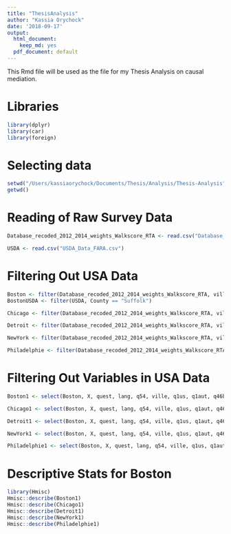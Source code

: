 ```yaml
---
title: "ThesisAnalysis"
author: "Kassia Orychock"
date: '2018-09-17'
output:
  html_document:
    keep_md: yes
  pdf_document: default
---
```


This Rmd file will be used as the file for my Thesis Analysis on causal mediation.

# Libraries
```r
library(dplyr)
library(car)
library(foreign)
```

# Selecting data
```r
setwd("/Users/kassiaorychock/Documents/Thesis/Analysis/Thesis-Analysis")
getwd()
```


# Reading of Raw Survey Data
```r
Database_recoded_2012_2014_weights_Walkscore_RTA <- read.csv("Database_recoded_2012-2014_weights_Walkscore_RTA.csv")

USDA <- read.csv("USDA_Data_FARA.csv")
```

# Filtering Out USA Data
```r
Boston <- filter(Database_recoded_2012_2014_weights_Walkscore_RTA, ville == "Boston")
BostonUSDA <- filter(USDA, County == "Suffolk")

Chicago <- filter(Database_recoded_2012_2014_weights_Walkscore_RTA, ville == "Chicago")

Detroit <- filter(Database_recoded_2012_2014_weights_Walkscore_RTA, ville == "Détroit")

NewYork <- filter(Database_recoded_2012_2014_weights_Walkscore_RTA, ville == "New-York")

Philadelphie <- filter(Database_recoded_2012_2014_weights_Walkscore_RTA, ville == "Philadelphie")
```

# Filtering Out Variables in USA Data
```r
Boston1 <- select(Boston, X, quest, lang, q54, ville, q1us, q1aut, q46b7, q46b9, q2, q13, q14, q15, q16, q17, q18, q19, q20, q21, q22b, q22c, q22d, q22e, q22f_m1, q23, q24, q25, q26, q27, q28, q40, q41, q42, q44, q45, q46b, q47, q48, q49, q50, q51, Q52_occupational_status_category, q53, bmi, bmi_category, WalkScore, WalkScoreLabel, TransitScore, TransitScoreLabel, BikeScore, BikeScoreLabel, DiningandDrinkingScore, GroceryScore)

Chicago1 <- select(Boston, X, quest, lang, q54, ville, q1us, q1aut, q46b7, q46b9, q2, q13, q14, q15, q16, q17, q18, q19, q20, q21, q22b, q22c, q22d, q22e, q22f_m1, q23, q24, q25, q26, q27, q28, q40, q41, q42, q44, q45, q46b, q47, q48, q49, q50, q51, Q52_occupational_status_category, q53, bmi, bmi_category, WalkScore, WalkScoreLabel, TransitScore, TransitScoreLabel, BikeScore, BikeScoreLabel, DiningandDrinkingScore, GroceryScore)

Detroit1 <- select(Boston, X, quest, lang, q54, ville, q1us, q1aut, q46b7, q46b9, q2, q13, q14, q15, q16, q17, q18, q19, q20, q21, q22b, q22c, q22d, q22e, q22f_m1, q23, q24, q25, q26, q27, q28, q40, q41, q42, q44, q45, q46b, q47, q48, q49, q50, q51, Q52_occupational_status_category, q53, bmi, bmi_category, WalkScore, WalkScoreLabel, TransitScore, TransitScoreLabel, BikeScore, BikeScoreLabel, DiningandDrinkingScore, GroceryScore)

NewYork1 <- select(Boston, X, quest, lang, q54, ville, q1us, q1aut, q46b7, q46b9, q2, q13, q14, q15, q16, q17, q18, q19, q20, q21, q22b, q22c, q22d, q22e, q22f_m1, q23, q24, q25, q26, q27, q28, q40, q41, q42, q44, q45, q46b, q47, q48, q49, q50, q51, Q52_occupational_status_category, q53, bmi, bmi_category, WalkScore, WalkScoreLabel, TransitScore, TransitScoreLabel, BikeScore, BikeScoreLabel, DiningandDrinkingScore, GroceryScore)

Philadelphie1 <- select(Boston, X, quest, lang, q54, ville, q1us, q1aut, q46b7, q46b9, q2, q13, q14, q15, q16, q17, q18, q19, q20, q21, q22b, q22c, q22d, q22e, q22f_m1, q23, q24, q25, q26, q27, q28, q40, q41, q42, q44, q45, q46b, q47, q48, q49, q50, q51, Q52_occupational_status_category, q53, bmi, bmi_category, WalkScore, WalkScoreLabel, TransitScore, TransitScoreLabel, BikeScore, BikeScoreLabel, DiningandDrinkingScore, GroceryScore)
```


# Descriptive Stats for Boston
```r
library(Hmisc)
Hmisc::describe(Boston1)
Hmisc::describe(Chicago1)
Hmisc::describe(Detroit1)
Hmisc::describe(NewYork1)
Hmisc::describe(Philadelphie1)
```